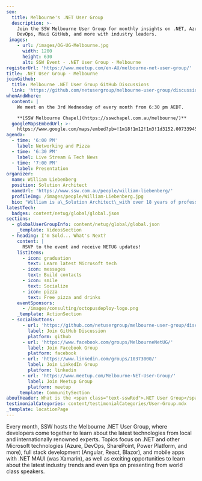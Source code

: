 ```yaml
---
seo:
  title: Melbourne's .NET User Group
  description: >-
    Join the SSW Melbourne User Group for monthly insights on .NET, Azure,
    DevOps, Maui GitHub, and more with industry leaders.
 images:
    - url: /images/OG-UG-Melbourne.jpg
      width: 1200
      height: 630
      alt: SSW Event - .NET User Group - Melbourne
registerUrl: 'https://www.meetup.com/en-AU/melbourne-net-user-group/'
title: .NET User Group - Melbourne
joinGithub:
  title: Melbourne .NET User Group GitHub Discussions
  link: 'https://github.com/netusergroup/melbourne-user-group/discussions'
whenAndWhere:
  content: |
    We meet on the 3rd Wednesday of every month from 6:30 pm AEDT.

    **[SSW Melbourne Chapel](https://sswchapel.com.au/melbourne/)**
  googleMapsEmbedUrl: >-
    https://www.google.com/maps/embed?pb=!1m18!1m12!1m3!1d3152.007339456588!2d144.95901201211748!3d-37.81329707185888!2m3!1f0!2f0!3f0!3m2!1i1024!2i768!4f13.1!3m3!1m2!1s0x6ad642b52a701573%3A0x609aa8f6d5bdb7cb!2sSSW%20Melbourne%20-%20Enterprise%20Software%20Development!5e0!3m2!1sen!2sau!4v1698041734093!5m2!1sen!2sau
agenda:
  - time: '6:00 PM'
    label: Networking and Pizza
  - time: '6:30 PM'
    label: Live Stream & Tech News
  - time: '7:00 PM'
    label: Presentation
organizer:
  name: William Liebenberg
  position: Solution Architect
  nameUrl: 'https://www.ssw.com.au/people/william-liebenberg/'
  profileImg: /images/people/William-Liebenberg.jpg
  bio: "William is a\_Solution Architect\_with over 18 years of professional experience spanning multiple industries such as Heavy Engineering, Mining, 3D Graphics, Education and Finance.\n"
latestTech:
  badges: content/netug/global/global.json
sections:
  - globalUserGroupInfo: content/netug/global/global.json
    _template: VideosSection
  - heading: I'm Sold... What's Next?
    content: |
      RSVP to the event and receive NETUG updates!
    listItems:
      - icon: graduation
        text: Learn latest Microsoft tech
      - icon: messages
        text: Build contacts
      - icon: smile
        text: Socialize
      - icon: pizza
        text: Free pizza and drinks
    eventSponsors:
      - /images/consulting/octopusdeploy-logo.png
    _template: ActionSection
  - socialButtons:
      - url: 'https://github.com/netusergroup/melbourne-user-group/discussions'
        label: Join GitHub Discussion
        platform: github
      - url: 'https://www.facebook.com/groups/MelbourneNetUG/'
        label: Join Facebook Group
        platform: facebook
      - url: 'https://www.linkedin.com/groups/10373000/'
        label: Join LinkedIn Group
        platform: linkedin
      - url: 'https://www.meetup.com/Melbourne-NET-User-Group/'
        label: Join Meetup Group
        platform: meetup
    _template: CommunitySection
aboutHeader: What is the <span class="text-sswRed">.NET User Group</span>?
testimonialCategories: content/testimonialCategories/User-Group.mdx
_template: locationPage
---
```


Every month, SSW hosts the Melbourne .NET User Group, where developers come together to learn about the latest technologies from local and internationally renowned experts. Topics focus on .NET and other Microsoft technologies (Azure, DevOps, SharePoint, Power Platform, and more), full stack development (Angular, React, Blazor), and mobile apps with .NET MAUI (was Xamarin), as well as exciting opportunities to learn about the latest industry trends and even tips on presenting from world class speakers.
